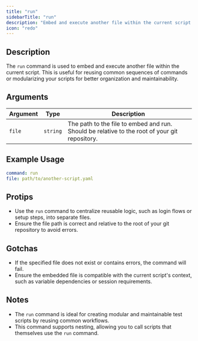 ```yaml
---
title: "run"
sidebarTitle: "run"
description: "Embed and execute another file within the current script."
icon: "redo"
---
```


## Description
The `run` command is used to embed and execute another file within the current script. This is useful for reusing common sequences of commands or modularizing your scripts for better organization and maintainability.

## Arguments
| Argument | Type     | Description                                                                 |
|----------|----------|-----------------------------------------------------------------------------|
| `file`   | `string` | The path to the file to embed and run. Should be relative to the root of your git repository. |

## Example Usage
```yaml
command: run
file: path/to/another-script.yaml
```

## Protips
- Use the `run` command to centralize reusable logic, such as login flows or setup steps, into separate files.
- Ensure the file path is correct and relative to the root of your git repository to avoid errors.

## Gotchas
- If the specified file does not exist or contains errors, the command will fail.
- Ensure the embedded file is compatible with the current script's context, such as variable dependencies or session requirements.

## Notes
- The `run` command is ideal for creating modular and maintainable test scripts by reusing common workflows.
- This command supports nesting, allowing you to call scripts that themselves use the `run` command.
```
